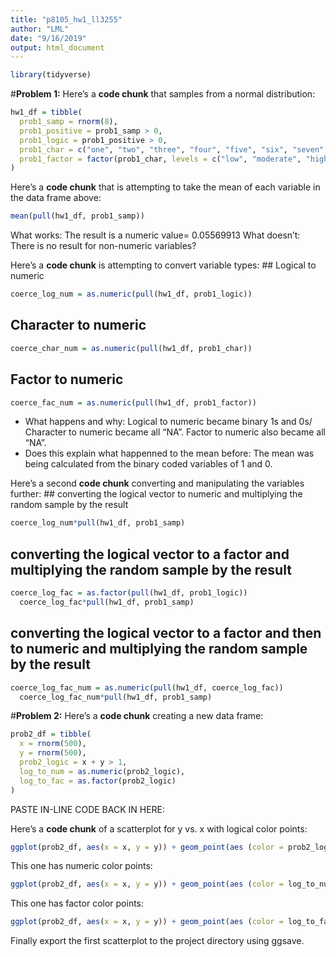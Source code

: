 ```yaml
---
title: "p8105_hw1_ll3255"
author: "LML"
date: "9/16/2019"
output: html_document
---
```


```r
library(tidyverse)
```

#__Problem 1:__ 
Here's a **code chunk** that samples from a normal distribution:
```r
hw1_df = tibble(
  prob1_samp = rnorm(8),
  prob1_positive = prob1_samp > 0,
  prob1_logic = prob1_positive > 0,
  prob1_char = c("one", "two", "three", "four", "five", "six", "seven", "eight"), 
  prob1_factor = factor(prob1_char, levels = c("low", "moderate", "high")),
)
```

Here's a **code chunk** that is attempting to take the mean of each variable in the data frame above:
```r
mean(pull(hw1_df, prob1_samp))
```
What works: The result is a numeric value= 0.05569913
What doesn't: There is no result for non-numeric variables?

Here's a **code chunk** is attempting to convert variable types:
## Logical to numeric
```r
coerce_log_num = as.numeric(pull(hw1_df, prob1_logic))
```
## Character to numeric
```r
coerce_char_num = as.numeric(pull(hw1_df, prob1_char))
```
## Factor to numeric
```r
coerce_fac_num = as.numeric(pull(hw1_df, prob1_factor))
```
* What happens and why: Logical to numeric became binary 1s and 0s/ Character to numeric became all "NA". Factor to numeric also became all "NA".
* Does this explain what happenned to the mean before: The mean was being calculated from the binary coded variables of 1 and 0. 

Here's a second **code chunk** converting and manipulating the variables further:
## converting the logical vector to numeric and multiplying the random sample by the result
```r
coerce_log_num*pull(hw1_df, prob1_samp)
```
## converting the logical vector to a factor and multiplying the random sample by the result
```r
coerce_log_fac = as.factor(pull(hw1_df, prob1_logic))
  coerce_log_fac*pull(hw1_df, prob1_samp)
```
## converting the logical vector to a factor and then to numeric and multiplying the random sample by the result
```r
coerce_log_fac_num = as.numeric(pull(hw1_df, coerce_log_fac)) 
  coerce_log_fac_num*pull(hw1_df, prob1_samp)
```

#__Problem 2:__
Here's a **code chunk** creating a new data frame:
```r
prob2_df = tibble(
  x = rnorm(500),
  y = rnorm(500),
  prob2_logic = x + y > 1,
  log_to_num = as.numeric(prob2_logic),
  log_to_fac = as.factor(prob2_logic)
)
```

PASTE IN-LINE CODE BACK IN HERE:

Here's a **code chunk** of a scatterplot for y vs. x with logical color points:
```r
ggplot(prob2_df, aes(x = x, y = y)) + geom_point(aes (color = prob2_logic)) + labs(title ="X vs. Y by Logic Function x + y >1")
```



This one has numeric color points:
```r
ggplot(prob2_df, aes(x = x, y = y)) + geom_point(aes (color = log_to_num)) + labs(title ="X vs. Y by Numeric Variable")
```
This one has factor color points:
```r
ggplot(prob2_df, aes(x = x, y = y)) + geom_point(aes (color = log_to_fac)) + labs(title ="X vs. Y by Factor Variable")
```

Finally export the first scatterplot to the project directory using ggsave.

